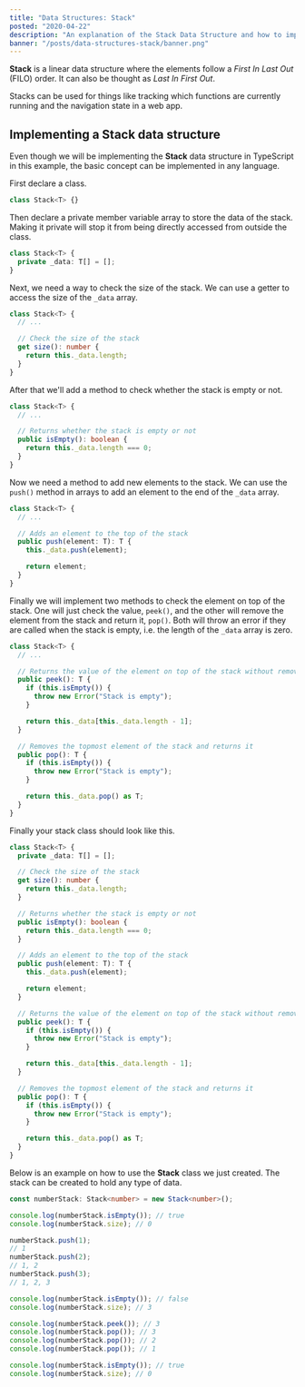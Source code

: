 ```yaml
---
title: "Data Structures: Stack"
posted: "2020-04-22"
description: "An explanation of the Stack Data Structure and how to implement it"
banner: "/posts/data-structures-stack/banner.png"
---
```


**Stack** is a linear data structure where the elements follow a _First In Last Out_ (FILO) order. It can also be thought as _Last In First Out_.

<PostImage
  src="/posts/data-structures-stack/stack-diagram.png"
  width={420}
  height={310}
  title="Stack Diagram"
/>

Stacks can be used for things like tracking which functions are currently running and the navigation state in a web app.

## Implementing a Stack data structure

Even though we will be implementing the **Stack** data structure in TypeScript in this example, the basic concept can be implemented in any language.

First declare a class.

```typescript
class Stack<T> {}
```

Then declare a private member variable array to store the data of the stack. Making it private will stop it from being directly accessed from outside the class.

```typescript {2}
class Stack<T> {
  private _data: T[] = [];
}
```

Next, we need a way to check the size of the stack. We can use a getter to access the size of the `_data` array.

```typescript {4-7}
class Stack<T> {
  // ...

  // Check the size of the stack
  get size(): number {
    return this._data.length;
  }
}
```

After that we'll add a method to check whether the stack is empty or not.

```typescript {4-7}
class Stack<T> {
  // ...

  // Returns whether the stack is empty or not
  public isEmpty(): boolean {
    return this._data.length === 0;
  }
}
```

Now we need a method to add new elements to the stack. We can use the `push()` method in arrays to add an element to the end of the `_data` array.

```typescript {4-9}
class Stack<T> {
  // ...

  // Adds an element to the top of the stack
  public push(element: T): T {
    this._data.push(element);

    return element;
  }
}
```

Finally we will implement two methods to check the element on top of the stack. One will just check the value, `peek()`, and the other will remove the element from the stack and return it, `pop()`. Both will throw an error if they are called when the stack is empty, i.e. the length of the `_data` array is zero.

```typescript {4-20}
class Stack<T> {
  // ...

  // Returns the value of the element on top of the stack without removing it
  public peek(): T {
    if (this.isEmpty()) {
      throw new Error("Stack is empty");
    }

    return this._data[this._data.length - 1];
  }

  // Removes the topmost element of the stack and returns it
  public pop(): T {
    if (this.isEmpty()) {
      throw new Error("Stack is empty");
    }

    return this._data.pop() as T;
  }
}
```

Finally your stack class should look like this.

```typescript
class Stack<T> {
  private _data: T[] = [];

  // Check the size of the stack
  get size(): number {
    return this._data.length;
  }

  // Returns whether the stack is empty or not
  public isEmpty(): boolean {
    return this._data.length === 0;
  }

  // Adds an element to the top of the stack
  public push(element: T): T {
    this._data.push(element);

    return element;
  }

  // Returns the value of the element on top of the stack without removing it
  public peek(): T {
    if (this.isEmpty()) {
      throw new Error("Stack is empty");
    }

    return this._data[this._data.length - 1];
  }

  // Removes the topmost element of the stack and returns it
  public pop(): T {
    if (this.isEmpty()) {
      throw new Error("Stack is empty");
    }

    return this._data.pop() as T;
  }
}
```

Below is an example on how to use the **Stack** class we just created. The stack can be created to hold any type of data.

```typescript
const numberStack: Stack<number> = new Stack<number>();

console.log(numberStack.isEmpty()); // true
console.log(numberStack.size); // 0

numberStack.push(1);
// 1
numberStack.push(2);
// 1, 2
numberStack.push(3);
// 1, 2, 3

console.log(numberStack.isEmpty()); // false
console.log(numberStack.size); // 3

console.log(numberStack.peek()); // 3
console.log(numberStack.pop()); // 3
console.log(numberStack.pop()); // 2
console.log(numberStack.pop()); // 1

console.log(numberStack.isEmpty()); // true
console.log(numberStack.size); // 0
```
